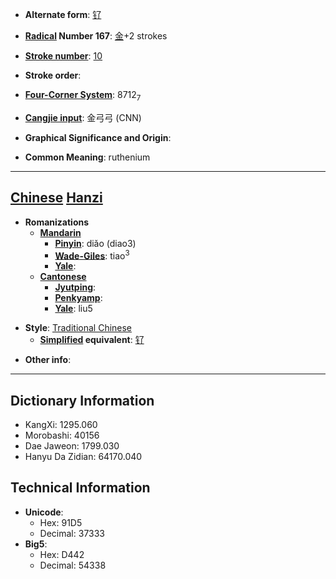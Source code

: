 * '''Alternate form''': [[钌]]

* '''[[Wiktionary:Chinese radical index| Radical]] Number 167''': [[Wiktionary:Chinese radical index 金|金]]+2 strokes

* '''[[Wiktionary:Chinese total strokes index|Stroke number]]''': [[Wiktionary:Chinese total strokes index 10|10]]

* '''Stroke order''': 

* '''[[Wiktionary:Chinese four corner index|Four-Corner System]]''': 8712<sub>7</sub>

* '''[[Wiktionary:Chinese Cangjie index|Cangjie input]]''': 金弓弓 (CNN)

* '''Graphical Significance and Origin''': 

* '''Common Meaning''': ruthenium

----

== [[Chinese]] [[Hanzi]] ==

* '''Romanizations'''
** '''[[Mandarin]]'''
*** '''[[Pinyin]]''': diǎo (diao3)
*** '''[[Wade-Giles]]''': tiao<sup>3</sup>
*** '''[[Yale]]''': 
** '''[[Cantonese]]'''
*** '''[[Jyutping]]''':
*** '''[[Penkyamp]]''': 
*** '''[[Yale]]''': liu5

* '''Style''': [[Traditional Chinese]] 
** '''[[Simplified Chinese|Simplified]] equivalent''': [[钌]]

* '''Other info''': 

----

== Dictionary Information ==

* KangXi: 1295.060
* Morobashi: 40156
* Dae Jaweon: 1799.030
* Hanyu Da Zidian: 64170.040

== Technical Information ==

* '''Unicode''':
** Hex: 91D5
** Decimal: 37333
* '''Big5''':
** Hex: D442
** Decimal: 54338
